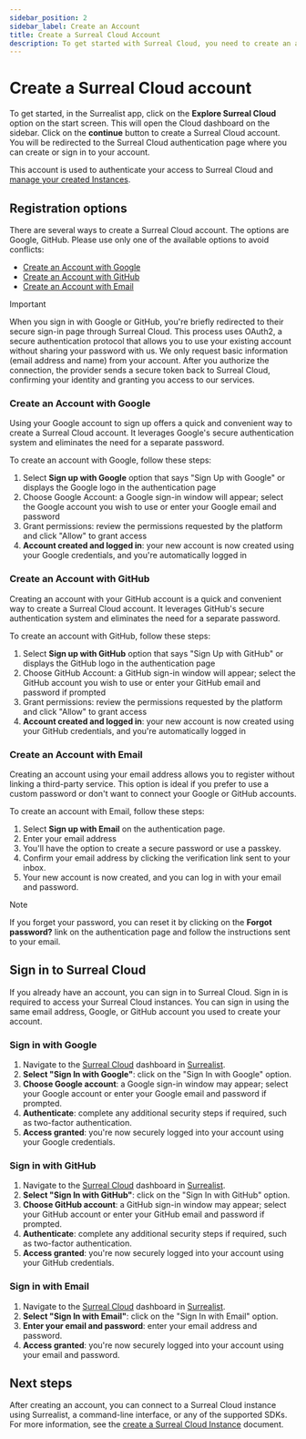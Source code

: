 ```yaml
---
sidebar_position: 2
sidebar_label: Create an Account
title: Create a Surreal Cloud Account 
description: To get started with Surreal Cloud, you need to create an account. You can use your email address, a passkey, Google, or GitHub to create an account.
---
```



# Create a Surreal Cloud account

To get started, in the Surrealist app, click on the **Explore Surreal Cloud** option on the start screen. This will open the Cloud dashboard on the sidebar. Click on the **continue** button to create a Surreal Cloud account. You will be redirected to the Surreal Cloud authentication page where you can create or sign in to your account.

This account is used to authenticate your access to Surreal Cloud and [manage your created Instances](/docs/cloud/getting-started/create-an-instance).



## Registration options

There are several ways to create a Surreal Cloud account. The options are Google, GitHub. Please use only one of the available options to avoid conflicts: 

- [Create an Account with Google](#create-an-account-with-google)
- [Create an Account with GitHub](#create-an-account-with-github)
- [Create an Account with Email](#create-an-account-with-email)

> [!IMPORTANT]
> When you sign in with Google or GitHub, you're briefly redirected to their secure sign-in page through Surreal Cloud. This process uses OAuth2, a secure authentication protocol that allows you to use your existing account without sharing your password with us. We only request basic information (email address and name) from your account. After you authorize the connection, the provider sends a secure token back to Surreal Cloud, confirming your identity and granting you access to our services.

### Create an Account with Google

Using your Google account to sign up offers a quick and convenient way to create a Surreal Cloud account. It leverages Google's secure authentication system and eliminates the need for a separate password. 


To create an account with Google, follow these steps:

1. Select **Sign up with Google** option that says "Sign Up with Google" or displays the Google logo in the authentication page
2. Choose Google Account: a Google sign-in window will appear; select the Google account you wish to use or enter your Google email and password
3. Grant permissions: review the permissions requested by the platform and click "Allow" to grant access
4. **Account created and logged in**: your new account is now created using your Google credentials, and you're automatically logged in

### Create an Account with GitHub

Creating an account with your GitHub account is a quick and convenient way to create a Surreal Cloud account. It leverages GitHub's secure authentication system and eliminates the need for a separate password. 

To create an account with GitHub, follow these steps:

1. Select **Sign up with GitHub** option that says "Sign Up with GitHub" or displays the GitHub logo in the authentication page
2. Choose GitHub Account: a GitHub sign-in window will appear; select the GitHub account you wish to use or enter your GitHub email and password if prompted
3. Grant permissions: review the permissions requested by the platform and click "Allow" to grant access
4. **Account created and logged in**: your new account is now created using your GitHub credentials, and you're automatically logged in

### Create an Account with Email

Creating an account using your email address allows you to register without linking a third-party service. This option is ideal if you prefer to use a custom password or don't want to connect your Google or GitHub accounts.

To create an account with Email, follow these steps:

1. Select **Sign up with Email** on the authentication page.
2. Enter your email address 
3. You'll have the option to create a secure password or use a passkey.
4. Confirm your email address by clicking the verification link sent to your inbox.
5. Your new account is now created, and you can log in with your email and password.

> [!NOTE]
> If you forget your password, you can reset it by clicking on the **Forgot password?** link on the authentication page and follow the instructions sent to your email.

## Sign in to Surreal Cloud

If you already have an account, you can sign in to Surreal Cloud. Sign in is required to access your Surreal Cloud instances. You can sign in using the same email address, Google, or GitHub account you used to create your account. 

### Sign in with Google

1. Navigate to the [Surreal Cloud](https://surrealist.app/cloud) dashboard in [Surrealist](https://surrealist.app).
2. **Select "Sign In with Google"**: click on the "Sign In with Google" option.
3. **Choose Google account**: a Google sign-in window may appear; select your Google account or enter your Google email and password if prompted.
4. **Authenticate**: complete any additional security steps if required, such as two-factor authentication.
5. **Access granted**: you're now securely logged into your account using your Google credentials.

### Sign in with GitHub

1. Navigate to the [Surreal Cloud](https://surrealist.app/cloud) dashboard in [Surrealist](https://surrealist.app).
2. **Select "Sign In with GitHub"**: click on the "Sign In with GitHub" option.
3. **Choose GitHub account**: a GitHub sign-in window may appear; select your GitHub account or enter your GitHub email and password if prompted.
4. **Authenticate**: complete any additional security steps if required, such as two-factor authentication.
5. **Access granted**: you're now securely logged into your account using your GitHub credentials.

### Sign in with Email

1. Navigate to the [Surreal Cloud](https://surrealist.app/cloud) dashboard in [Surrealist](https://surrealist.app).
2. **Select "Sign In with Email"**: click on the "Sign In with Email" option.
3. **Enter your email and password**: enter your email address and password.
4. **Access granted**: you're now securely logged into your account using your email and password.

## Next steps

After creating an account, you can connect to a Surreal Cloud instance using Surrealist, a command-line interface, or any of the supported SDKs. For more information, see the [create a Surreal Cloud Instance](/docs/cloud/getting-started/create-an-instance) document.